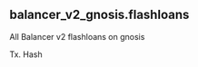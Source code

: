 ## balancer_v2_gnosis.flashloans 
All Balancer v2 flashloans on gnosis


<ParamField path="blockchain">

</ParamField>
<ParamField path="project">

</ParamField>
<ParamField path="version">

</ParamField>
<ParamField path="block_time">

</ParamField>
<ParamField path="block_number">

</ParamField>
<ParamField path="amount">

</ParamField>
<ParamField path="amount_usd">

</ParamField>
<ParamField path="tx_hash">
Tx. Hash
</ParamField>
<ParamField path="evt_index">

</ParamField>
<ParamField path="fee">

</ParamField>
<ParamField path="currency_contract">

</ParamField>
<ParamField path="currency_symbol">

</ParamField>
<ParamField path="recipient">

</ParamField>
<ParamField path="contract_address">

</ParamField>
<ParamField path="block_month">

</ParamField>
